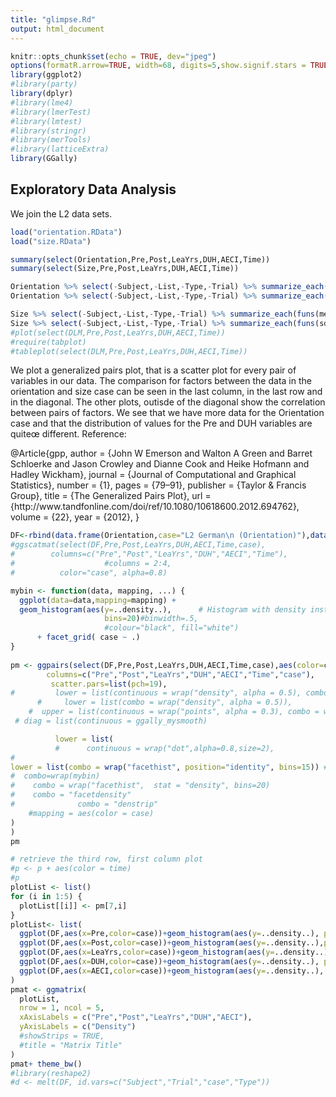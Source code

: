 ```yaml
---
title: "glimpse.Rd"
output: html_document
---
```


```r
knitr::opts_chunk$set(echo = TRUE, dev="jpeg")
options(formatR.arrow=TRUE, width=68, digits=5,show.signif.stars = TRUE)
library(ggplot2)
#library(party)
library(dplyr)
#library(lme4)
#library(lmerTest)
#library(lmtest)
#library(stringr)
#library(merTools)
#library(latticeExtra)
library(GGally)
```

## Exploratory Data Analysis

We join the L2 data sets.

```r
load("orientation.RData")
load("size.RData")
```


```r
summary(select(Orientation,Pre,Post,LeaYrs,DUH,AECI,Time))
summary(select(Size,Pre,Post,LeaYrs,DUH,AECI,Time))

Orientation %>% select(-Subject,-List,-Type,-Trial) %>% summarize_each(funs(mean, "mean", mean(., na.rm = TRUE)))
Orientation %>% select(-Subject,-List,-Type,-Trial) %>% summarize_each(funs(sd, "sd", sd(., na.rm = TRUE)))

Size %>% select(-Subject,-List,-Type,-Trial) %>% summarize_each(funs(mean, "mean", mean(., na.rm = TRUE)))
Size %>% select(-Subject,-List,-Type,-Trial) %>% summarize_each(funs(sd, "sd", sd(., na.rm = TRUE)))
#plot(select(DLM,Pre,Post,LeaYrs,DUH,AECI,Time))
#require(tabplot)
#tableplot(select(DLM,Pre,Post,LeaYrs,DUH,AECI,Time))
```

We plot a generalized pairs plot, that is a scatter plot for every pair of variables in our data. The comparison for  factors between the data in the orientation and size case can be seen in the last column, in the last row and in the diagonal. The other plots, outisde of the diagonal show the correlation between pairs of factors. We see that we have more data for the Orientation case and that the distribution of values for the Pre and DUH variables are quiteœ different. Reference:

@Article{gpp,
  author = {John W Emerson and Walton A Green and Barret Schloerke and Jason Crowley and Dianne Cook and Heike Hofmann and Hadley Wickham},
  journal = {Journal of Computational and Graphical Statistics},
  number = {1},
  pages = {79–91},
  publisher = {Taylor \& Francis Group},
  title = {The Generalized Pairs Plot},
  url = {http://www.tandfonline.com/doi/ref/10.1080/10618600.2012.694762},
  volume = {22},
  year = {2012},
}

```r
DF<-rbind(data.frame(Orientation,case="L2 German\n (Orientation)"),data.frame(Size,case="L2 Spanish\n (Size)"))
#ggscatmat(select(DF,Pre,Post,LeaYrs,DUH,AECI,Time,case),
#        columns=c("Pre","Post","LeaYrs","DUH","AECI","Time"),
#                    #columns = 2:4, 
#          color="case", alpha=0.8)

mybin <- function(data, mapping, ...) {
  ggplot(data=data,mapping=mapping) +
  geom_histogram(aes(y=..density..),      # Histogram with density instead of count on y-axis
                     bins=20)#binwidth=.5,
                     #colour="black", fill="white") 
      + facet_grid( case ~ .)
}  
  
pm <- ggpairs(select(DF,Pre,Post,LeaYrs,DUH,AECI,Time,case),aes(color=case),
        columns=c("Pre","Post","LeaYrs","DUH","AECI","Time","case"),
         scatter.pars=list(pch=19),
#         lower = list(continuous = wrap("density", alpha = 0.5), combo = "box"),
      #     lower = list(combo = wrap("density", alpha = 0.5)),
    #  upper = list(continuous = wrap("points", alpha = 0.3), combo = wrap("dot", alpha = 0.4))
 # diag = list(continuous = ggally_mysmooth)

          lower = list(
          #      continuous = wrap("dot",alpha=0.8,size=2),
# 
lower = list(combo = wrap("facethist", position="identity", bins=15)) #binwidth = 1)
#  combo=wrap(mybin)
#    combo = wrap("facethist",  stat = "density", bins=20)
#    combo = "facetdensity"
#              combo = "denstrip"
    #mapping = aes(color = case)
)  
)
pm
```

```r
# retrieve the third row, first column plot
#p <- p + aes(color = time)
#p
plotList <- list()
for (i in 1:5) {
  plotList[[i]] <- pm[7,i]
}
plotList<- list(
  ggplot(DF,aes(x=Pre,color=case))+geom_histogram(aes(y=..density..), position="identity", bins=20) + facet_grid( case ~ .),
  ggplot(DF,aes(x=Post,color=case))+geom_histogram(aes(y=..density..),position="identity", bins=20) + facet_grid( case ~ .),
  ggplot(DF,aes(x=LeaYrs,color=case))+geom_histogram(aes(y=..density..), position="identity",bins=20) + facet_grid( case ~ .),
  ggplot(DF,aes(x=DUH,color=case))+geom_histogram(aes(y=..density..), position="identity",bins=20) + facet_grid( case ~ .),
  ggplot(DF,aes(x=AECI,color=case))+geom_histogram(aes(y=..density..), position="identity",bins=20) + facet_grid( case ~ .)
)
pmat <- ggmatrix(
  plotList,
  nrow = 1, ncol = 5,
  xAxisLabels = c("Pre","Post","LeaYrs","DUH","AECI"),
  yAxisLabels = c("Density")
  #showStrips = TRUE,
  #title = "Matrix Title"
)
pmat+ theme_bw()
#library(reshape2)
#d <- melt(DF, id.vars=c("Subject","Trial","case","Type"))
```



